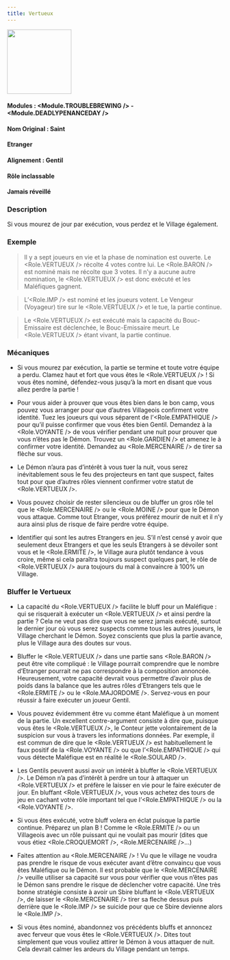 ```yaml
---
title: Vertueux
---
```



<img src='/img/blood-on-the-clocktower/roles/vertueux.png' height='150' />

#### Modules : <Module.TROUBLEBREWING /> - <Module.DEADLYPENANCEDAY />
#### Nom Original : Saint
#### Etranger
#### Alignement : Gentil
#### Rôle inclassable
#### Jamais réveillé

### Description
Si vous mourez de jour par exécution, vous perdez et le Village également.


### Exemple
> Il y a sept joueurs en vie et la phase de nomination est ouverte. Le <Role.VERTUEUX /> récolte 4 votes contre lui. Le <Role.BARON /> est nominé mais ne récolte que 3 votes. Il n’y a aucune autre nomination, le <Role.VERTUEUX /> est donc exécuté et les Maléfiques gagnent.

> L’<Role.IMP /> est nominé et les joueurs votent. Le Vengeur (Voyageur) tire sur le <Role.VERTUEUX /> et le tue, la partie continue.

> Le <Role.VERTUEUX /> est exécuté mais la capacité du Bouc-Emissaire est déclenchée, le Bouc-Emissaire meurt. Le <Role.VERTUEUX /> étant vivant, la partie continue.


### Mécaniques
- Si vous mourez par exécution, la partie se termine et toute votre équipe a perdu. Clamez haut et fort que vous êtes le <Role.VERTUEUX /> ! Si vous êtes nominé, défendez-vous jusqu’à la mort en disant que vous allez perdre la partie !

- Pour vous aider à prouver que vous êtes bien dans le bon camp, vous pouvez vous arranger pour que d’autres Villageois confirment votre identité. Tuez les joueurs qui vous séparent de l’<Role.EMPATHIQUE /> pour qu’il puisse confirmer que vous êtes bien Gentil. Demandez à la <Role.VOYANTE /> de vous vérifier pendant une nuit pour prouver que vous n’êtes pas le Démon. Trouvez un <Role.GARDIEN /> et amenez le à confirmer votre identité. Demandez au <Role.MERCENAIRE /> de tirer sa flèche sur vous.

- Le Démon n’aura pas d’intérêt à vous tuer la nuit, vous serez inévitablement sous le feu des projecteurs en tant que suspect, faites tout pour que d’autres rôles viennent confirmer votre statut de <Role.VERTUEUX />.

- Vous pouvez choisir de rester silencieux ou de bluffer un gros rôle tel que le <Role.MERCENAIRE /> ou le <Role.MOINE /> pour que le Démon vous attaque. Comme tout Etranger, vous préférez mourir de nuit et il n’y aura ainsi plus de risque de faire perdre votre équipe.

- Identifier qui sont les autres Etrangers en jeu. S’il n’est censé y avoir que seulement deux Etrangers et que les seuls Etrangers à se dévoiler sont vous et le <Role.ERMITE />, le Village aura plutôt tendance à vous croire, même si cela paraîtra toujours suspect quelques part, le rôle de <Role.VERTUEUX /> aura toujours du mal à convaincre à 100% un Village.


### Bluffer le Vertueux
- La capacité du <Role.VERTUEUX /> facilite le bluff pour un Maléfique : qui se risquerait à exécuter un <Role.VERTUEUX /> et ainsi perdre la partie ? Cela ne veut pas dire que vous ne serez jamais exécuté, surtout le dernier jour où vous serez suspects comme tous les autres joueurs, le Village cherchant le Démon. Soyez conscients que plus la partie avance, plus le Village aura des doutes sur vous.

- Bluffer le <Role.VERTUEUX /> dans une partie sans <Role.BARON /> peut être vite compliqué : le Village pourrait comprendre que le nombre d’Etranger pourrait ne pas correspondre à la composition annoncée. Heureusement, votre capacité devrait vous permettre d’avoir plus de poids dans la balance que les autres rôles d’Etrangers tels que le <Role.ERMITE /> ou le <Role.MAJORDOME />. Servez-vous en pour réussir à faire exécuter un joueur Gentil.

- Vous pouvez évidemment être vu comme étant Maléfique à un moment de la partie. Un excellent contre-argument consiste à dire que, puisque vous êtes le <Role.VERTUEUX />, le Conteur jette volontairement de la suspicion sur vous à travers les informations données. Par exemple, il est commun de dire que le <Role.VERTUEUX /> est habituellement le faux positif de la <Role.VOYANTE /> ou que l’<Role.EMPATHIQUE /> qui vous détecte Maléfique est en réalité le <Role.SOULARD />.

- Les Gentils peuvent aussi avoir un intérêt à bluffer le <Role.VERTUEUX />. Le Démon n’a pas d’intérêt à perdre un tour à attaquer un <Role.VERTUEUX /> et préfère le laisser en vie pour le faire exécuter de jour. En bluffant <Role.VERTUEUX />, vous vous achetez des tours de jeu en cachant votre rôle important tel que l’<Role.EMPATHIQUE /> ou la <Role.VOYANTE />.

- Si vous êtes exécuté, votre bluff volera en éclat puisque la partie continue. Préparez un plan B ! Comme le <Role.ERMITE /> ou un Villageois avec un rôle puissant qui ne voulait pas mourir (dites que vous étiez <Role.CROQUEMORT />, <Role.MERCENAIRE />...)

- Faites attention au <Role.MERCENAIRE /> ! Vu que le village ne voudra pas prendre le risque de vous exécuter avant d’être convaincu que vous êtes Maléfique ou le Démon. Il est probable que le <Role.MERCENAIRE /> veuille utiliser sa capacité sur vous pour vérifier que vous n’êtes pas le Démon sans prendre le risque de déclencher votre capacité. Une très bonne stratégie consiste à avoir un Sbire bluffant le <Role.VERTUEUX />, de laisser le <Role.MERCENAIRE /> tirer sa fleche dessus puis derrière que le <Role.IMP /> se suicide pour que ce Sbire devienne alors le <Role.IMP />.

- Si vous êtes nominé, abandonnez vos précédents bluffs et annoncez avec ferveur que vous êtes le <Role.VERTUEUX />. Dites tout simplement que vous vouliez attirer le Démon à vous attaquer de nuit. Cela devrait calmer les ardeurs du Village pendant un temps.
